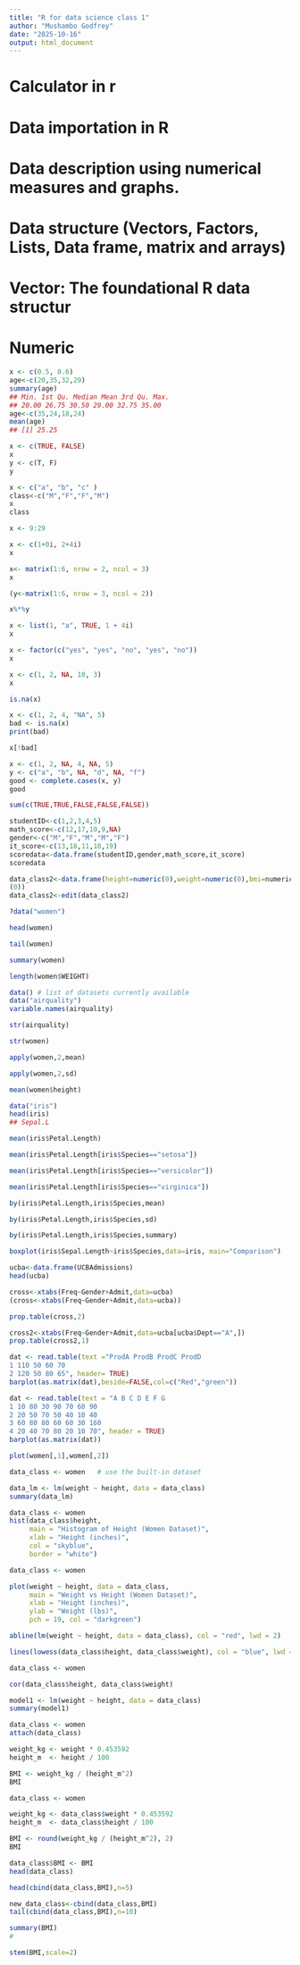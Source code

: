 ```yaml
---
title: "R for data science class 1"
author: "Mushambo Godfrey"
date: "2025-10-16"
output: html_document
---
```

# Calculator in r
# Data importation in R
# Data description using numerical measures and graphs.
# Data structure (Vectors, Factors, Lists, Data frame, matrix and arrays)
# Vector: The foundational R data structur



# Numeric
```r
x <- c(0.5, 0.6)
age<-c(20,35,32,29)
summary(age)
## Min. 1st Qu. Median Mean 3rd Qu. Max.
## 20.00 26.75 30.50 29.00 32.75 35.00
age<-c(35,24,18,24)
mean(age)
## [1] 25.25
```
```r
x <- c(TRUE, FALSE)
x
y <- c(T, F)
y
```

```r
x <- c("a", "b", "c" )
class<-c("M","F","F","M")
x
class
```

```r
x <- 9:29
```

```r
x <- c(1+0i, 2+4i)
x
```


```r
x<- matrix(1:6, nrow = 2, ncol = 3)
x
```
```r
(y<-matrix(1:6, nrow = 3, ncol = 2))
```
```r
x%*%y
```

```r
x <- list(1, "a", TRUE, 1 + 4i)
x
```


```r
x <- factor(c("yes", "yes", "no", "yes", "no"))
x
```


```r
x <- c(1, 2, NA, 10, 3)
x
```


```r
is.na(x)

```

```r
x <- c(1, 2, 4, "NA", 5)
bad <- is.na(x)
print(bad)
```
```r
x[!bad]
```

```r
x <- c(1, 2, NA, 4, NA, 5)
y <- c("a", "b", NA, "d", NA, "f")
good <- complete.cases(x, y)
good
```
```r
sum(c(TRUE,TRUE,FALSE,FALSE,FALSE))
```
```r
studentID<-c(1,2,3,4,5)
math_score<-c(12,17,10,9,NA)
gender<-c("M","F","M","M","F")
it_score<-c(13,18,11,10,19)
scoredata<-data.frame(studentID,gender,math_score,it_score)
scoredata
```
```r
data_class2<-data.frame(height=numeric(0),weight=numeric(0),bmi=numeric
(0))
data_class2<-edit(data_class2)
```

```r
?data("women")
```

```r
head(women)
```

```r
tail(women)
```
```r
summary(women)
```
```r
length(women$WEIGHT)
```
```r
data() # list of datasets currently available
data("airquality")
variable.names(airquality)
```


```r
str(airquality)
```

```r
str(women)
```


```r
apply(women,2,mean)
```

```r
apply(women,2,sd)
```

```r
mean(women$height)
```  
  
  
```r
data("iris")
head(iris)
## Sepal.L
```
  
```r
mean(iris$Petal.Length)
```
  
```r
mean(iris$Petal.Length[iris$Species=="setosa"])
```
  
```r
mean(iris$Petal.Length[iris$Species=="versicolor"])
```
  
```r
mean(iris$Petal.Length[iris$Species=="virginica"])
```
  
```r
by(iris$Petal.Length,iris$Species,mean)
```
```r
by(iris$Petal.Length,iris$Species,sd)
```
  
```r
by(iris$Petal.Length,iris$Species,summary)
```
```r
boxplot(iris$Sepal.Length~iris$Species,data=iris, main="Comparison")
```
```r
ucba<-data.frame(UCBAdmissions)
head(ucba)
```
```r
cross<-xtabs(Freq~Gender+Admit,data=ucba)
(cross<-xtabs(Freq~Gender+Admit,data=ucba))
```
  
```r
prop.table(cross,2)
```
  
```r
cross2<-xtabs(Freq~Gender+Admit,data=ucba[ucba$Dept=="A",])
prop.table(cross2,1)
```
  
```r
dat <- read.table(text ="ProdA ProdB ProdC ProdD
1 110 50 60 70
2 120 50 80 65", header= TRUE)
barplot(as.matrix(dat),beside=FALSE,col=c("Red","green"))
```
  
```r
dat <- read.table(text = "A B C D E F G
1 10 80 30 90 70 60 90
2 20 50 70 50 40 10 40
3 60 80 80 60 60 30 160
4 20 40 70 80 20 10 70", header = TRUE)
barplot(as.matrix(dat))

```
  
```r
plot(women[,1],women[,2])

```
  
```r
data_class <- women   # use the built-in dataset

data_lm <- lm(weight ~ height, data = data_class)
summary(data_lm)

```
```r
data_class <- women
hist(data_class$height,
     main = "Histogram of Height (Women Dataset)",
     xlab = "Height (inches)",
     col = "skyblue",
     border = "white")

```
```r
data_class <- women

plot(weight ~ height, data = data_class,
     main = "Weight vs Height (Women Dataset)",
     xlab = "Height (inches)",
     ylab = "Weight (lbs)",
     pch = 19, col = "darkgreen")

abline(lm(weight ~ height, data = data_class), col = "red", lwd = 2)

lines(lowess(data_class$height, data_class$weight), col = "blue", lwd = 2)

```
```r
data_class <- women

cor(data_class$height, data_class$weight)

model1 <- lm(weight ~ height, data = data_class)
summary(model1)

```
```r
data_class <- women
attach(data_class) 

weight_kg <- weight * 0.453592  
height_m  <- height / 100      

BMI <- weight_kg / (height_m^2)
BMI

```
```r
data_class <- women

weight_kg <- data_class$weight * 0.453592
height_m  <- data_class$height / 100

BMI <- round(weight_kg / (height_m^2), 2)
BMI

data_class$BMI <- BMI
head(data_class)

```
  
```r
head(cbind(data_class,BMI),n=5)
```
  
```r
new_data_class<-cbind(data_class,BMI)
tail(cbind(data_class,BMI),n=10)
```
```r
summary(BMI)
#
```
  
```r
stem(BMI,scale=2)
```
  
  